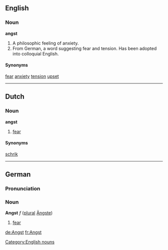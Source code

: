 ==English==
===Noun===
'''angst'''

#A philosophic feeling of anxiety.
#From German, a word suggesting fear and tension.  Has been adopted into colloquial English.

====Synonyms====
[[fear]]
[[anxiety]]
[[tension]]
[[upset]]

[[Category:English nouns]]

----
==Dutch==
===Noun===
'''angst'''

# [[fear]]

====Synonyms====
[[schrik]]

----
==German==
===Pronunciation===
{{IPA|[ʔaŋst]}}

===Noun===
'''Angst''' ''f'' ([[plural]] [[Ängste]])
# [[fear]]

[[de:Angst]]
[[fr:Angst]]